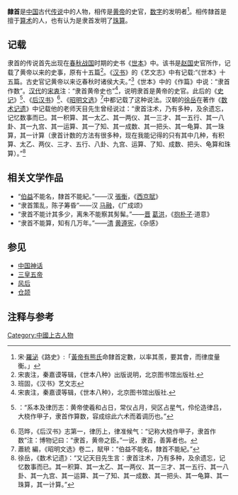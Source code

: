 '''隸首'''是[[中国|中国]]古代[[传说|传说]]中的人物，相传是[[黄帝|黄帝]]的史官，[[数字|数字]]的发明者<ref>宋·[[羅泌|羅泌]]《路史》:「[[黃帝|黃帝]][[有熊氏|有熊氏]]命隸首定數，以率其羨，要其會，而律度量衡。」</ref>。相传隸首是擅于[[算术|算术]]的人，也有认为是隶首发明了[[珠算|珠算]]。

==记载==
隶首的传说首先出现在[[春秋时期|春秋]][[战国|战国]]时期的史书《[[世本|世本]]》中。该书是[[赵国|赵国]]史官所作，记载了黄帝以来的史事，原有十五篇<ref>宋衷注，秦嘉谟等辑，《世本八种》出版说明，北京图书馆出版社.</ref>。《[[汉书|汉书]]》的《艺文志》中有记载:“《世本》十五篇。古史官记黄帝以来讫春秋时诸侯大夫。”<ref>班固，《汉书》艺文志</ref>《世本》中的《作篇》中说：“隶首作数”。[[汉代|汉代]]的[[宋衷|宋衷]]注：“隶首黄帝史也”<ref>宋衷注，秦嘉谟等辑，《世本八种》，北京图书馆出版社.</ref>，说明隶首是黄帝的史官。此后的《[[史记|史记]]》<ref>{{Wikisource history|史記|026|曆書}}：“系本及律历志：黄帝使羲和占日，常仪占月，臾区占星气，伶伦造律吕，大桡作甲子，隶首作算数，容成综此六术而着调历也。”</ref>、《[[后汉书|后汉书]]》<ref>范晔，《后汉书》志第一，律历上，律准候气：“记称大桡作甲子，隶首作数”注：博物记曰：“隶首，黄帝之臣。”一说，隶首，善筭者也。</ref>、《[[昭明文选|昭明文选]]》<ref>蕭統 編，《昭明文选》卷二，賦甲：“伯益不能名，隸首不能紀。”</ref>中都记载了这种说法。汉朝的[[徐岳|徐岳]]在著作《[[数术记遗|数术记遗]]》中记载他的老师天目先生曾经说过：“隶首注术，乃有多种，及余遗忘，记忆数事而已。其一积算、其一太乙、其一两仪、其一三才、其一五行、其一八卦、其一九宫、其一运算、其一了知、其一成数、其一把头、其一龟算、其一珠算，其一计算（隶首计数的方法有很多种，现在我能记得的只有其中几种，有积算、太乙、两仪、三才、五行、八卦、九宫、运算、了知、成数、把头、龟算和珠算）。”<ref>徐岳，《数术记遗》：“又记天目先生言：隶首注术，乃有多种，及余遗忘，记忆数事而已。其一积算、其一太乙、其一两仪、其一三才、其一五行、其一八卦、其一九宫、其一运算、其一了知、其一成数、其一把头、其一龟算、其一珠算，其一计算。”</ref>

==相关文学作品==
*“[[伯益|伯益]]不能名，隸首不能紀。”——汉 [[張衡|張衡]]，《[[西京賦|西京賦]]》
*“隶首策乱，陈子筹昏”——汉 [[马融|马融]]，《广成颂》
*“隶首不能计其多少，离朱不能察其髣髴。”——[[晋代|晋]] [[葛洪|葛洪]]，《[[抱朴子|抱朴子]]·道意》
*“隶首不能算，知有几万年。”——[[清代|清]] [[黄遵宪|黄遵宪]]，《杂感》

==参见==
*[[中国神话|中国神话]]
*[[三皇五帝|三皇五帝]]
*[[风后|风后]]
*[[仓颉|仓颉]]

==注释与参考==
{{reflist}}

[[Category:中國上古人物|Category:中國上古人物]]